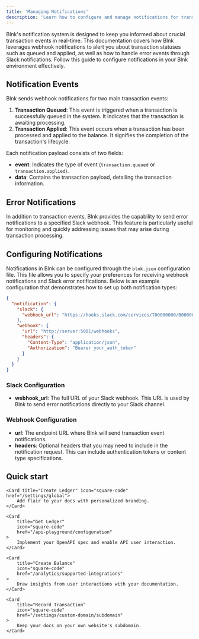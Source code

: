 ```yaml
---
title: 'Managing Notifications'
description: 'Learn how to configure and manage notifications for transaction events in Blnk.'
---
```


Blnk's notification system is designed to keep you informed about crucial transaction events in real-time. This documentation covers how Blnk leverages webhook notifications to alert you about transaction statuses such as queued and applied, as well as how to handle error events through Slack notifications. Follow this guide to configure notifications in your Blnk environment effectively.

## Notification Events

Blnk sends webhook notifications for two main transaction events:

1. **Transaction Queued**: This event is triggered when a transaction is successfully queued in the system. It indicates that the transaction is awaiting processing.
2. **Transaction Applied**: This event occurs when a transaction has been processed and applied to the balance. It signifies the completion of the transaction's lifecycle.

Each notification payload consists of two fields:

- **event**: Indicates the type of event (`transaction.queued` or `transaction.applied`).
- **data**: Contains the transaction payload, detailing the transaction information.

## Error Notifications

In addition to transaction events, Blnk provides the capability to send error notifications to a specified Slack webhook. This feature is particularly useful for monitoring and quickly addressing issues that may arise during transaction processing.

## Configuring Notifications

Notifications in Blnk can be configured through the `blnk.json` configuration file. This file allows you to specify your preferences for receiving webhook notifications and Slack error notifications. Below is an example configuration that demonstrates how to set up both notification types:

```json
{
  "notification": {
    "slack": {
      "webhook_url": "https://hooks.slack.com/services/T00000000/B00000000/XXXXXXXXXXXXXXXXXXXXXXXX"
    },
    "webhook": {
      "url": "http://server:5001/webhooks",
      "headers": {
        "Content-Type": "application/json",
        "Authorization": "Bearer your_auth_token"
      }
    }
  }
}
```

### Slack Configuration

- **webhook_url**: The full URL of your Slack webhook. This URL is used by Blnk to send error notifications directly to your Slack channel.

### Webhook Configuration

- **url**: The endpoint URL where Blnk will send transaction event notifications.
- **headers**: Optional headers that you may need to include in the notification request. This can include authentication tokens or content type specifications.


## Quick start
<CardGroup>

    <Card title="Create Ledger" icon="square-code" href="/settings/global">
        Add flair to your docs with personalized branding.
    </Card>

    <Card
        title="Get Ledger"
        icon="square-code"
        href="/api-playground/configuration"
    >
        Implement your OpenAPI spec and enable API user interaction.
    </Card>

    <Card
        title="Create Balance"
        icon="square-code"
        href="/analytics/supported-integrations"
    >
        Draw insights from user interactions with your documentation.
    </Card>

    <Card
        title="Record Transaction"
        icon="square-code"
        href="/settings/custom-domain/subdomain"
    >
        Keep your docs on your own website's subdomain.
    </Card>

</CardGroup>
